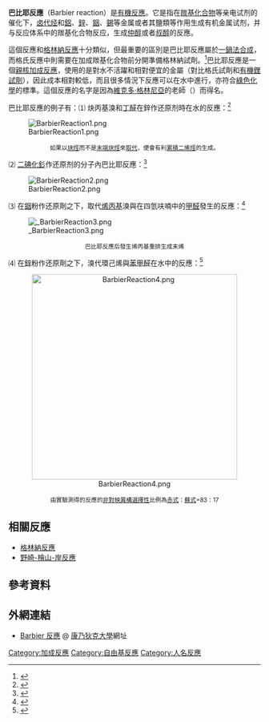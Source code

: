 {{noteTA
|1=zh-cn:巴尔比耶;zh-tw:巴比耶
}}
'''巴比耶反應'''（Barbier reaction）是[[有機反應|有機反應]]。它是指在[[羰基化合物|羰基化合物]]等亲电试剂的催化下，[[卤代烃|卤代烃]]和[[鋁|鋁]]、[[鋅|鋅]]、[[銦|銦]]、[[錫|錫]]等金属或者其鹽類等作用生成有机金属试剂，并与反应体系中的羰基化合物反应，生成[[仲醇|仲醇]]或者[[叔醇|叔醇]]的反應。

這個反應和[[格氏試劑|格林納反應]]十分類似，但最重要的區別是巴比耶反應屬於[[一鍋法合成|一鍋法合成]]，而格氏反應中則需要在加成羰基化合物前分開準備格林納試劑。<ref>{{cite journal en| author = Barbier, P. | title = Compt. Rend. | year = 1899 | volume = 128 | pages = 110}}</ref>巴比耶反應是一個[[親核加成反應|親核加成反應]]，使用的是對水不活躍和相對便宜的金屬（對比格氏試劑和[[有機鋰試劑|有機鋰試劑]]），因此成本相對較低，而且很多情況下反應可以在水中進行，亦符合[[綠色化學|綠色化學]]的標準。這個反應的名字是因為[[維克多·格林尼亞|維克多·格林尼亞]]的老師{{link-en|菲利普·巴比耶|Philippe Barbier}}（{{link-en|Philippe Barbier|Philippe Barbier}}）而得名。

巴比耶反應的例子有：⑴ 炔丙基溴和[[丁醛|丁醛]]在鋅作还原剂時在水的反應：<ref>{{cite journal en | title = Zn Mediated Regioselective Barbier Reaction of Propargylic Bromides in THF/aq. NH4Cl Solution | author = Artur Jõgi and Uno Mäeorg | journal = [[Molecules_(journal)|Molecules]] | year = 2001 | volume = 6 | pages = 964–968 | url = http://www.mdpi.org/molecules/papers/61200964.pdf | doi = 10.3390/61200964 | access-date = 2009-06-02 | archive-date = 2009-01-09 | archive-url = https://web.archive.org/web/20090109050019/http://www.mdpi.org/molecules/papers/61200964.pdf | dead-url = no }}</ref> 

[[File:BarbierReaction1.png|center]]

<center><small>如果以[[炔烴|炔烴]]而不是[[末端炔烴|末端炔烴]]來[[取代反應|取代]]，便會有利[[累積二烯烴|累積二烯烴]]的生成。</small></center>

⑵ [[二碘化釤|二碘化釤]]作还原剂的分子內巴比耶反應：<ref>{{cite journal en | title = Preparation of oxo-substituted α-chloro ethers and their reaction with samarium diiodide | author = Tore Skjæret and Tore Benneche | journal = [[Arkivoc|Arkivoc]] | pages = KU–242A | year = 2001 | url = http://www.arkat-usa.org/ark/journal/2001/I10_Undheim/242/242.asp | access-date = 2009-06-02 | archive-date = 2004-12-10 | archive-url = https://web.archive.org/web/20041210135007/http://www.arkat-usa.org/ark/journal/2001/I10_Undheim/242/242.asp | dead-url = no }}</ref>

[[File:BarbierReaction2.png|center]]

⑶ 在[[銦|銦]]粉作还原劑之下，取代[[烯丙基|烯丙基]]溴與在四氫呋喃中的[[甲醛|甲醛]]發生的反應：<ref>{{OrgSynth | title = Methyl 3-(hydroxymethyl)-4-methyl-2-methylenepentanoate | author = George D. Bennett and [[Leo_A._Paquette|Leo A. Paquette]] | collvol = 10 | collvolpages = 77 | prep = v77p0107}}</ref>

[[File:_BarbierReaction3.png|center]]

<center><small>巴比耶反應后發生烯丙基重排生成末烯</small></center>

⑷ 在[[鋅|鋅]]粉作还原劑之下，溴代環己烯與[[苯甲醛|苯甲醛]]在水中的反應：<ref>{{cite journal en | title = Use of Cyclic Allylic Bromides in the Zinc–Mediated Aqueous Barbier–Grignard Reaction | author = Gary W. Breton, John H. Shugart, Christine A. Hughey, Brian P. Conrad, Suzanne M. Perala | journal = [[Molecules_(journal)|Molecules]] | year = 2001 | volume = 6 | pages = 655–662 | url = http://www.mdpi.org/molecules/papers/60800655.pdf | doi = 10.3390/60800655 | access-date = 2009-06-02 | archive-date = 2007-09-27 | archive-url = https://web.archive.org/web/20070927014840/http://www.mdpi.org/molecules/papers/60800655.pdf | dead-url = no }}</ref>

<center>[[File:BarbierReaction4.png|410px]]</center>  

<center><small>由實驗測得的反應的[[非對映異構|非對映異構選擇性]]比例為[[赤式|赤式]]：[[蘇式|蘇式]]=83：17</small></center>

== 相關反應 ==
*[[格氏试剂|格林納反應]]
*[[野崎–桧山–岸反应|野崎-檜山-岸反應]]

== 參考資料 ==
{{reflist|2}}

== 外網連結 ==
* [http://arquivo.pt/wayback/20091011113031/http://orgchem.chem.uconn.edu/namereact/barbier.html Barbier 反應] @ [[康乃狄克大學|康乃狄克大學]]網址

[[Category:加成反應|Category:加成反應]]
[[Category:自由基反應|Category:自由基反應]]
[[Category:人名反應|Category:人名反應]]